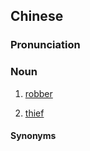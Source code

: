 {{also|鼠贼}}
==Chinese==
{{zh-forms|s=鼠贼}}

===Pronunciation===
{{zh-pron
|m=shǔzéi
|c=syu2 caak6
|mn=chhí-chha̍t/chhú-chha̍t
|cat=n
}}

===Noun===
{{zh-noun}}

# {{lb|zh|archaic|pejorative}} [[robber]]
# {{lb|zh|Yangjiang|_|Cantonese}} [[thief]]

====Synonyms====
{{zh-dial|小偷}}